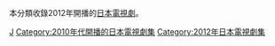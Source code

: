 本分類收錄2012年開播的[[日本|日本]][[電視劇|電視劇]]。

{{year by category
|m=2
|c=0
|d=1
|y=2
|cat=開播的日本電視劇集
|sortkey=日本電視劇集
|parent=各年開播的日本電視劇集
|subcat=2012年日本電視劇集
}}


[[Category:2012年開播的電視劇|J]]
[[Category:2010年代開播的日本電視劇集|Category:2010年代開播的日本電視劇集]]
[[Category:2012年日本電視劇集|Category:2012年日本電視劇集]]